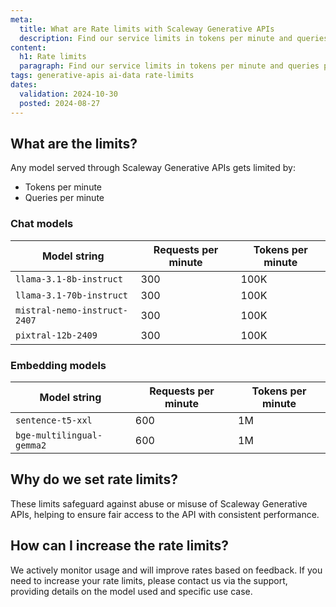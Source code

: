 ```yaml
---
meta:
  title: What are Rate limits with Scaleway Generative APIs
  description: Find our service limits in tokens per minute and queries per minute
content:
  h1: Rate limits
  paragraph: Find our service limits in tokens per minute and queries per minute
tags: generative-apis ai-data rate-limits
dates:
  validation: 2024-10-30
  posted: 2024-08-27
---
```


## What are the limits?

Any model served through Scaleway Generative APIs gets limited by:
- Tokens per minute
- Queries per minute

### Chat models

| Model string | Requests per minute | Tokens per minute |
|-----------------|-----------------|-----------------|
| `llama-3.1-8b-instruct` | 300 | 100K |
| `llama-3.1-70b-instruct` | 300 | 100K |
| `mistral-nemo-instruct-2407`| 300 | 100K |
| `pixtral-12b-2409`| 300 | 100K |

### Embedding models 

| Model string | Requests per minute | Tokens per minute |
|-----------------|-----------------|-----------------|
| `sentence-t5-xxl` | 600 | 1M |
| `bge-multilingual-gemma2` | 600 | 1M |

## Why do we set rate limits?

These limits safeguard against abuse or misuse of Scaleway Generative APIs, helping to ensure fair access to the API with consistent performance.

## How can I increase the rate limits?

We actively monitor usage and will improve rates based on feedback.
If you need to increase your rate limits, please contact us via the support, providing details on the model used and specific use case.